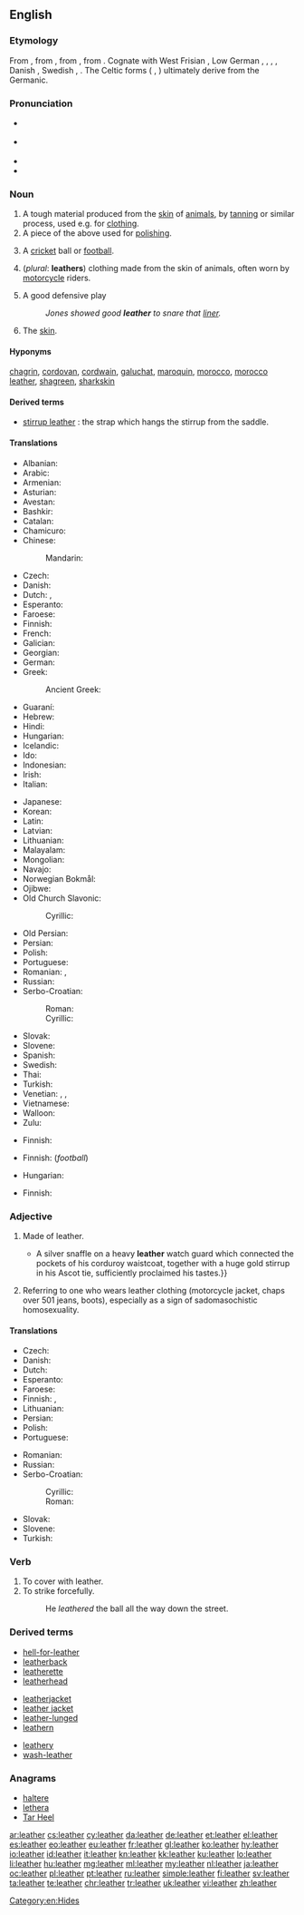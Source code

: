==English==
{{wikipedia}}

===Etymology===
From {{etyl|enm|en}} {{term|lether|lang=enm}}, from {{etyl|ang|en}} {{term|leþer||leather|lang=ang}}, from {{etyl|gem-pro|en}} {{m|gem-pro|*leþrą||leather}}, from {{etyl|ine-pro|en}} {{m|ine-pro|*létrom||leather}}. Cognate with West Frisian {{term|leare||leather|lang=fy}}, Low German {{m|nds|Ledder||leather}}, {{etyl|nl|-}} {{term|leder|lang=nl}}, {{term|leer||leather|lang=nl}}, {{etyl|de|-}} {{term|Leder||leather|lang=de}}, Danish {{m|da|læder||leather}}, Swedish {{term|läder||leather|lang=sv}}, {{etyl|is|-}} {{term|leður||leather|lang=is}}. The Celtic forms ({{etyl|cy|-}} {{term|lledr|lang=cy}}, {{etyl|ga|-}} {{term|lethar|lang=ga}}) ultimately derive from the Germanic.

===Pronunciation===
* {{a|UK}} {{IPA|/ˈleðə/|lang=en}}
* {{a|US}} {{IPA|/ˈlɛðɚ/|lang=en}}
* {{audio|en-us-leather.ogg|Audio (US)|lang=en}}
* {{rhymes|ɛðə(r)|lang=en}}

===Noun===
{{en-noun|~}}

# A tough material produced from the [[skin]] of [[animal]]s, by [[tan]]ning or similar process, used e.g. for [[clothing]].
# A piece of the above used for [[polish]]ing.
# {{context|colloquial|lang=en}} A [[cricket]] ball or [[football]].
# (''plural'': '''leathers''') clothing made from the skin of animals, often worn by [[motorcycle]] riders.
# {{context|baseball|lang=en}} A good defensive play
#: ''Jones showed good '''leather''' to snare that [[liner]].''
# {{context|dated|humorous|lang=en}} The [[skin]].

====Hyponyms====
{{sense|types of leather}} [[chagrin]], [[cordovan]], [[cordwain]], [[galuchat]], [[maroquin]], [[morocco]], [[morocco leather]], [[shagreen]], [[sharkskin]]

====Derived terms====
*[[stirrup leather]] : the strap which hangs the stirrup from the saddle.

====Translations====
{{trans-top|material produced by tanning animal skin}}
* Albanian: {{t|sq|lëkurë|f}}
* Arabic: {{t|ar|جِلْد|m}}
* Armenian: {{t|hy|կաշի}}
* Asturian: {{t|ast|cueru|m}}
* Avestan: {{t|ae|tr=carəman-}}
* Bashkir: {{t|ba|күн|sc=Cyrl}}
* Catalan: {{t|ca|cuir|m}}
* Chamicuro: {{t|ccc|shama}}
* Chinese:
*: Mandarin: {{t+|cmn|皮革|tr=pígé|sc=Hani}}
* Czech: {{t+|cs|kůže|f}}
* Danish: {{t+|da|læder|n}}
* Dutch: {{t+|nl|leer|n}}, {{t+|nl|leder|n}} {{qualifier|formal}}
* Esperanto: {{t|eo|ledo}}
* Faroese: {{t|fo|leður|n}}
* Finnish: {{t+|fi|nahka}}
* French: {{t+|fr|cuir|m}}
* Galician: {{t|gl|coiro|m}}
* Georgian: {{t|ka|ტყავი|sc=Geor}}
* German: {{t+|de|Leder|n}}
* Greek: {{t+|el|δέρμα|n|sc=Grek}}
*: Ancient Greek: {{t|grc|βύρσα|f|sc=polytonic}}
* Guaraní: {{t|gn|pire}}
* Hebrew: {{t+|he|עוֹר|tr=iver|sc=Hebr}}
* Hindi: {{t|hi|चमड़ा|tr=camṛā|sc=Deva}}
* Hungarian: {{t+|hu|bőr}}
* Icelandic: {{t+|is|leður|n}}
* Ido: {{t+|io|ledro}}
* Indonesian: {{t+|id|kulit}}
* Irish: {{t|ga|leathar|m}}
* Italian: {{t+|it|cuoio|m}}
{{trans-mid}}
* Japanese: {{t+|ja|皮|tr=かわ, kawa}}
* Korean: {{t+|ko|가죽}}
* Latin: {{t|la|cutis|f}}
* Latvian: {{t+|lv|āda|f}}
* Lithuanian: {{t+|lt|oda|f}}
* Malayalam: {{t|ml|തോല്‍}}
* Mongolian: {{t|mn|савхи|sc=Cyrl}}
* Navajo: {{t|nv|akał}}
* Norwegian Bokmål: {{t|nb|lær|n}}
* Ojibwe: {{t|oj|bashkwegin}}
* Old Church Slavonic:
*: Cyrillic: {{t|cu|кожа|f|sc=Cyrs}}
* Old Persian: {{t|peo|čarman-|sc=Xpeo}}
* Persian: {{t+|fa|چرم|tr=čarm}}
* Polish: {{t+|pl|skóra|f}}
* Portuguese: {{t+|pt|couro|m}}
* Romanian: {{t+|ro|piele|f}}, {{t|ro|piele de animal|f}}
* Russian: {{t+|ru|ко́жа|f}}
* Serbo-Croatian:
*: Roman: {{t+|sh|koža|f}}
*: Cyrillic: {{t|sh|кожа|f}}
* Slovak: {{t|sk|koža|f}}
* Slovene: {{t+|sl|usnje|n}}
* Spanish: {{t+|es|cuero|m}}
* Swedish: {{t+|sv|läder|n}}
* Thai: {{t|th|หนัง|tr=năng}}
* Turkish: {{t+|tr|deri}}
* Venetian: {{t+|vec|curame|m}}, {{t+|vec|curam|m}}, {{t|vec|corame|m}}
* Vietnamese: {{t+|vi|da thuộc}}
* Walloon: {{t+|wa|cur|m}}
* Zulu: {{t+|zu|isikhumba|c7|c8}}
{{trans-bottom}}

{{trans-top|piece of leather used for polishing}}
* Finnish: {{t+|fi|säämiskä}}
{{trans-mid}}
{{trans-bottom}}

{{trans-top|colloquial: cricket ball or football}}
* Finnish: {{t+|fi|nahkakuula}} (''football'')
{{trans-mid}}
* Hungarian: {{t+|hu|bőr}}
{{trans-bottom}}

{{trans-top|leather clothing}}
* Finnish: {{t|fi|nahkavaatteet}}
{{trans-mid}}
{{trans-bottom}}

{{trans-top|baseball: good defensive play}}
{{trans-mid}}
{{trans-bottom}}

===Adjective===
{{en-adj|-}}

# Made of leather.
#*{{quote-book|year=1898|author={{w|Winston Churchill (novelist)|Winston Churchill}}
|title={{w|The Celebrity}}|chapter=2
|passage=Sunning himself on the board steps, I saw for the first time Mr. Farquhar Fenelon Cooke.{{...}}A silver snaffle on a heavy '''leather''' watch guard which connected the pockets of his corduroy waistcoat, together with a huge gold stirrup in his Ascot tie, sufficiently proclaimed his tastes.}}
# Referring to one who wears leather clothing (motorcycle jacket, chaps over 501 jeans, boots), especially as a sign of sadomasochistic homosexuality.

====Translations====
{{trans-top|made of leather}}
* Czech: {{t+|cs|kožený}}
* Danish: {{t|da|læder-}}
* Dutch: {{t+|nl|leren}}
* Esperanto: {{t|eo|leda}}
* Faroese: {{t|fo|leður-}}
* Finnish: {{t+|fi|nahka|alt=nahka-}}, {{t+|fi|nahkainen}}
* Lithuanian: {{t|lt|odinis}}
* Persian: {{t+|fa|چرمی|tr=charmi}}
* Polish: {{t+|pl|skórzany}}
* Portuguese: {{t|pt|[[de]] [[couro]]}}
{{trans-mid}}
* Romanian: {{qualifier|fabricat}} {{t+check|ro|piele|alt=din piele}} <!-- was "din [[piele]]" - assumed inflected form or vocalised spelling; please verify if linking is acceptable. see [[User:Kephir/gadgets/xte#Translation_fixing]] -->
* Russian: {{t+|ru|кожаный|tr=kóžanyj}}
* Serbo-Croatian:
*: Cyrillic: {{t|sh|кожни|m}}
*: Roman: {{t+|sh|kožni|m}}
* Slovak: {{t|sk|kožený}}
* Slovene: {{t|sl|usnjen}}
* Turkish: {{t+|tr|deri}}
{{trans-bottom}}

===Verb===
{{en-verb}}

# To cover with leather.
# To strike  forcefully.
#: He ''leathered'' the ball all the way down the street.

===Derived terms===
{{rel-top3|Terms derived from the adjective, noun, or verb ''leather''}}
* [[hell-for-leather]]
* [[leatherback]]
* [[leatherette]]
* [[leatherhead]]
{{rel-mid3}}
* [[leatherjacket]]<!--a type of fish-->
* [[leather jacket]]<!--a jacket made of leather-->
* [[leather-lunged]]
* [[leathern]]
{{rel-mid3}}
* [[leathery]]
* [[wash-leather]]
{{rel-bottom}}

===Anagrams===
* [[haltere#English|haltere]]
* [[lethera#English|lethera]]
* [[Tar Heel#English|Tar Heel]]

[[Category:en:Hides]]

[[ar:leather]]
[[cs:leather]]
[[cy:leather]]
[[da:leather]]
[[de:leather]]
[[et:leather]]
[[el:leather]]
[[es:leather]]
[[eo:leather]]
[[eu:leather]]
[[fr:leather]]
[[gl:leather]]
[[ko:leather]]
[[hy:leather]]
[[io:leather]]
[[id:leather]]
[[it:leather]]
[[kn:leather]]
[[kk:leather]]
[[ku:leather]]
[[lo:leather]]
[[li:leather]]
[[hu:leather]]
[[mg:leather]]
[[ml:leather]]
[[my:leather]]
[[nl:leather]]
[[ja:leather]]
[[oc:leather]]
[[pl:leather]]
[[pt:leather]]
[[ru:leather]]
[[simple:leather]]
[[fi:leather]]
[[sv:leather]]
[[ta:leather]]
[[te:leather]]
[[chr:leather]]
[[tr:leather]]
[[uk:leather]]
[[vi:leather]]
[[zh:leather]]